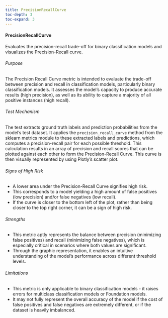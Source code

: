 ```yaml
---
title: PrecisionRecallCurve
toc-depth: 3
toc-expand: 3
---
```






 
#### PrecisionRecallCurve

Evaluates the precision-recall trade-off for binary classification models and visualizes the Precision-Recall curve.

###### Purpose

The Precision Recall Curve metric is intended to evaluate the trade-off between precision and recall in
classification models, particularly binary classification models. It assesses the model's capacity to produce
accurate results (high precision), as well as its ability to capture a majority of all positive instances (high
recall).

###### Test Mechanism

The test extracts ground truth labels and prediction probabilities from the model's test dataset. It applies the
`precision_recall_curve` method from the sklearn metrics module to these extracted labels and predictions, which
computes a precision-recall pair for each possible threshold. This calculation results in an array of precision and
recall scores that can be plotted against each other to form the Precision-Recall Curve. This curve is then
visually represented by using Plotly's scatter plot.

###### Signs of High Risk

- A lower area under the Precision-Recall Curve signifies high risk.
- This corresponds to a model yielding a high amount of false positives (low precision) and/or false negatives (low
recall).
- If the curve is closer to the bottom left of the plot, rather than being closer to the top right corner, it can
be a sign of high risk.

###### Strengths

- This metric aptly represents the balance between precision (minimizing false positives) and recall (minimizing
false negatives), which is especially critical in scenarios where both values are significant.
- Through the graphic representation, it enables an intuitive understanding of the model's performance across
different threshold levels.

###### Limitations

- This metric is only applicable to binary classification models - it raises errors for multiclass classification
models or Foundation models.
- It may not fully represent the overall accuracy of the model if the cost of false positives and false negatives
are extremely different, or if the dataset is heavily imbalanced.




 